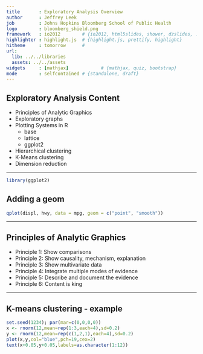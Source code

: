 ---
title       : Exploratory Analysis Overview
author      : Jeffrey Leek
job         : Johns Hopkins Bloomberg School of Public Health
logo        : bloomberg_shield.png
framework   : io2012        # {io2012, html5slides, shower, dzslides, ...}
highlighter : highlight.js  # {highlight.js, prettify, highlight}
hitheme     : tomorrow      # 
url:
  lib: ../../libraries
  assets: ../../assets
widgets     : [mathjax]            # {mathjax, quiz, bootstrap}
mode        : selfcontained # {standalone, draft}
---

## Exploratory Analysis Content

* Principles of Analytic Graphics
* Exploratory graphs
* Plotting Systems in R
  * base
  * lattice
  * ggplot2
* Hierarchical clustering
* K-Means clustering
* Dimension reduction

---

```{r, echo=FALSE}
library(ggplot2)
```

## Adding a geom

```{r, message=FALSE, fig.height=6, fig.align='center'}
qplot(displ, hwy, data = mpg, geom = c("point", "smooth"))
```

---

## Principles of Analytic Graphics

* Principle 1: Show comparisons
* Principle 2: Show causality, mechanism, explanation
* Principle 3: Show multivariate data
* Principle 4: Integrate multiple modes of evidence
* Principle 5: Describe and document the evidence
* Principle 6: Content is king

---

## K-means clustering -  example

```{r createData, fig.height=3.5,fig.width=3.5}
set.seed(1234); par(mar=c(0,0,0,0))
x <- rnorm(12,mean=rep(1:3,each=4),sd=0.2)
y <- rnorm(12,mean=rep(c(1,2,1),each=4),sd=0.2)
plot(x,y,col="blue",pch=19,cex=2)
text(x+0.05,y+0.05,labels=as.character(1:12))
```
